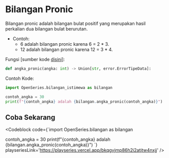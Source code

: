 
# Bilangan Pronic

Bilangan pronic adalah bilangan bulat positif yang merupakan hasil perkalian dua bilangan bulat berurutan.

-   Contoh:
    -   6 adalah bilangan pronic karena 6 = 2 \* 3.
    -   12 adalah bilangan pronic karena 12 = 3 \* 4.

Fungsi [sumber kode [disini](https://github.com/bellshade/OpenSeries/blob/8766497be42a76a175a94a84cc5609c94c015c61/OpenSeries/bilangan_istimewa.py#L70)]:

```python
def angka_pronic(angka: int) -> Union[str, error.ErrorTipeData]:
```

Contoh Kode:

```python
import OpenSeries.bilangan_istimewa as bilangan

contoh_angka = 30
print(f"{contoh_angka} adalah {bilangan.angka_pronic(contoh_angka)}")
```

## Coba Sekarang

<Codeblock code={`import OpenSeries.bilangan as bilangan

contoh_angka = 30
print(f"{contoh_angka} adalah {bilangan.angka_pronic(contoh_angka)}")
`} playseriesLink='https://playseries.vercel.app/bkqgvjmp86h2i2atjtw4nxjj' />
